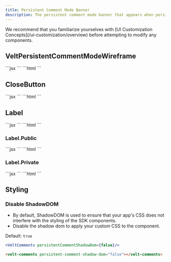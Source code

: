 ```yaml
---
title: Persistent Comment Mode Banner
description: The persistent comment mode banner that appears when persistent mode is enabled and user is adding a comment.
---
```

<Note>
We recommend that you familiarize yourselves with [UI Customization Concepts](/ui-customization/overview) before attempting to modify any components.
</Note>

## VeltPersistentCommentModeWireframe
<Tabs>
<Tab title="React / Next.js">
```jsx
<VeltWireframe>
    <VeltPersistentCommentModeWireframe>
        <VeltPersistentCommentModeWireframe.CloseButton />
        <VeltPersistentCommentModeWireframe.Label />
    </VeltPersistentCommentModeWireframe>
</VeltWireframe>
```
</Tab>
<Tab title="Other Frameworks">
```html
<velt-wireframe style="display:none;">
    <velt-persistent-comment-mode-wireframe>
        <velt-persistent-comment-mode-close-button-wireframe></velt-persistent-comment-mode-close-button-wireframe>
        <velt-persistent-comment-mode-label-wireframe></velt-persistent-comment-mode-label-wireframe>
    </velt-persistent-comment-mode-wireframe>
</velt-wireframe>
```
</Tab>
</Tabs>

## CloseButton
<Tabs>
<Tab title="React / Next.js">
```jsx
<VeltWireframe>
    <VeltPersistentCommentModeWireframe.CloseButton />
</VeltWireframe>
```
</Tab>
<Tab title="Other Frameworks">
```html
<velt-wireframe style="display:none;">
    <velt-persistent-comment-mode-close-button-wireframe></velt-persistent-comment-mode-close-button-wireframe>
</velt-wireframe>
```
</Tab>
</Tabs>

## Label
<Tabs>
<Tab title="React / Next.js">
```jsx
<VeltWireframe>
    <VeltPersistentCommentModeWireframe.Label>
        <VeltPersistentCommentModeWireframe.Label.Public />
        <VeltPersistentCommentModeWireframe.Label.Private />
    </VeltPersistentCommentModeWireframe.Label>
</VeltWireframe>
```
</Tab>
<Tab title="Other Frameworks">
```html
<velt-wireframe style="display:none;">
    <velt-persistent-comment-mode-label-wireframe>
        <velt-persistent-comment-mode-label-public-wireframe></velt-persistent-comment-mode-label-public-wireframe>
        <velt-persistent-comment-mode-label-private-wireframe></velt-persistent-comment-mode-label-private-wireframe>
    </velt-persistent-comment-mode-label-wireframe>
</velt-wireframe>
```
</Tab>
</Tabs>

### Label.Public
<Tabs>
<Tab title="React / Next.js">
```jsx
<VeltWireframe>
    <VeltPersistentCommentModeWireframe.Label.Public />
</VeltWireframe>
```
</Tab>
<Tab title="Other Frameworks">
```html
<velt-wireframe style="display:none;">
    <velt-persistent-comment-mode-label-public-wireframe></velt-persistent-comment-mode-label-public-wireframe>
</velt-wireframe>
```
</Tab>
</Tabs>

### Label.Private
<Tabs>
<Tab title="React / Next.js">
```jsx
<VeltWireframe>
    <VeltPersistentCommentModeWireframe.Label.Private />
</VeltWireframe>
```
</Tab>
<Tab title="Other Frameworks">
```html
<velt-wireframe style="display:none;">
    <velt-persistent-comment-mode-label-private-wireframe></velt-persistent-comment-mode-label-private-wireframe>
</velt-wireframe>
```
</Tab>
</Tabs>


## Styling
### Disable ShadowDOM
- By default, ShadowDOM is used to ensure that your app's CSS does not interfere with the styling of the SDK components.
- Disable the shadow dom to apply your custom CSS to the component.

Default: `true`

<Tabs>

<Tab title="React / Next.js">

```jsx
<VeltComments persistentCommentShadowDom={false}/>
```
</Tab>

<Tab title="Other Frameworks">

```html
<velt-comments persistent-comment-shadow-dom="false"></velt-comments>
```
</Tab>
</Tabs>
